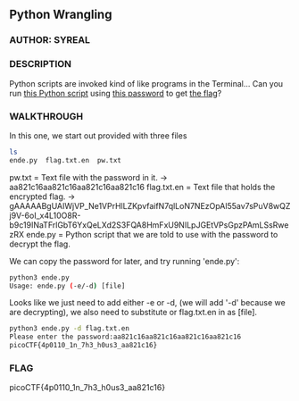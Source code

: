 ## Python Wrangling

### AUTHOR: SYREAL
### DESCRIPTION
Python scripts are invoked kind of like programs in the Terminal... Can you run [this Python script](https://mercury.picoctf.net/static/8e33ede04d02f3765b8c6a6e24d72733/ende.py) using [this password](https://mercury.picoctf.net/static/8e33ede04d02f3765b8c6a6e24d72733/pw.txt) to get [the flag](https://mercury.picoctf.net/static/8e33ede04d02f3765b8c6a6e24d72733/flag.txt.en)?

### WALKTHROUGH
In this one, we start out provided with three files
```bash
ls
ende.py  flag.txt.en  pw.txt
```
pw.txt = Text file with the password in it.
	-> aa821c16aa821c16aa821c16aa821c16
flag.txt.en = Text file that holds the encrypted flag. 
	-> gAAAAABgUAIWjVP_Ne1VPrHlLZKpvfaifN7qlLoN7NEzOpAl55av7sPuV8wQZj9V-6oI_x4L10O8R-b9c19INaTFrlGbT6YxQeLXd2S3FQA8HmFxU9NILpJGEtVPsGpzPAmLSsRwezRX
ende.py = Python script that we are told to use with the password to decrypt the flag.

We can copy the password for later, and try running 'ende.py':
```bash
python3 ende.py
Usage: ende.py (-e/-d) [file]
```
Looks like we just need to add either -e or -d, (we will add '-d' because we are decrypting), we also need to substitute or flag.txt.en in as [file].
```bash
python3 ende.py -d flag.txt.en
Please enter the password:aa821c16aa821c16aa821c16aa821c16
picoCTF{4p0110_1n_7h3_h0us3_aa821c16}
```

### FLAG
picoCTF{4p0110_1n_7h3_h0us3_aa821c16}
